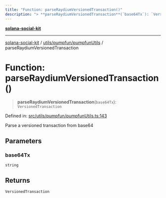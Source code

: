 ```yaml
---
title: "Function: parseRaydiumVersionedTransaction()"
description: "> **parseRaydiumVersionedTransaction**(`base64Tx`): `VersionedTransaction`"
---
```


[**solana-social-kit**](../../../../README.mdx)

***

[solana-social-kit](../../../../README.mdx) / [utils/pumpfun/pumpfunUtils](../README.mdx) / parseRaydiumVersionedTransaction

# Function: parseRaydiumVersionedTransaction()

> **parseRaydiumVersionedTransaction**(`base64Tx`): `VersionedTransaction`

Defined in: [src/utils/pumpfun/pumpfunUtils.ts:143](https://github.com/SendArcade/solana-social-starter/blob/bd4b3556b8f469c27ebb06f4df65b3a36b43ba3b/src/utils/pumpfun/pumpfunUtils.ts#L143)

Parse a versioned transaction from base64

## Parameters

### base64Tx

`string`

## Returns

`VersionedTransaction`
